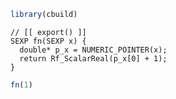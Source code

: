 
```r
library(cbuild)
```

```cbuild
// [[ export() ]]
SEXP fn(SEXP x) {
  double* p_x = NUMERIC_POINTER(x);
  return Rf_ScalarReal(p_x[0] + 1);
}
```

```r
fn(1)
```


